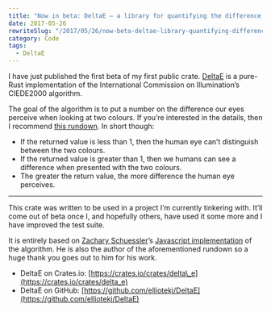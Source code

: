 ```yaml
---
title: "Now in beta: DeltaE – a library for quantifying the difference between two colors"
date: 2017-05-26
rewriteSlug: "/2017/05/26/now-beta-deltae-library-quantifying-difference-two-colors/"
category: Code
tags:
  - DeltaE
---
```


I have just published the first beta of my first public crate. [DeltaE](https://crates.io/crates/delta_e) is a pure-Rust implementation of the International Commission on Illumination’s CIEDE2000 algorithm.

The goal of the algorithm is to put a number on the difference our eyes perceive when looking at two colours. If you’re interested in the details, then I recommend [this rundown](https://zschuessler.github.io/DeltaE/learn/). In short though:

- If the returned value is less than 1, then the human eye can’t distinguish between the two colours.
- If the returned value is greater than 1, then we humans can see a difference when presented with the two colours.
- The greater the return value, the more difference the human eye perceives.

* * *

This crate was written to be used in a project I’m currently tinkering with. It’ll come out of beta once I, and hopefully others, have used it some more and I have improved the test suite.

It is entirely based on [Zachary Schuessler](http://zaclee.net/)’s [Javascript implementation](https://github.com/zschuessler/DeltaE/blob/master/src/dE00.js) of the algorithm. He is also the author of the aforementioned rundown so a huge thank you goes out to him for his work.

- DeltaE on Crates.io: [https://crates.io/crates/delta\_e](https://crates.io/crates/delta_e)
- DeltaE on GitHub: [https://github.com/elliotekj/DeltaE](https://github.com/elliotekj/DeltaE)
  